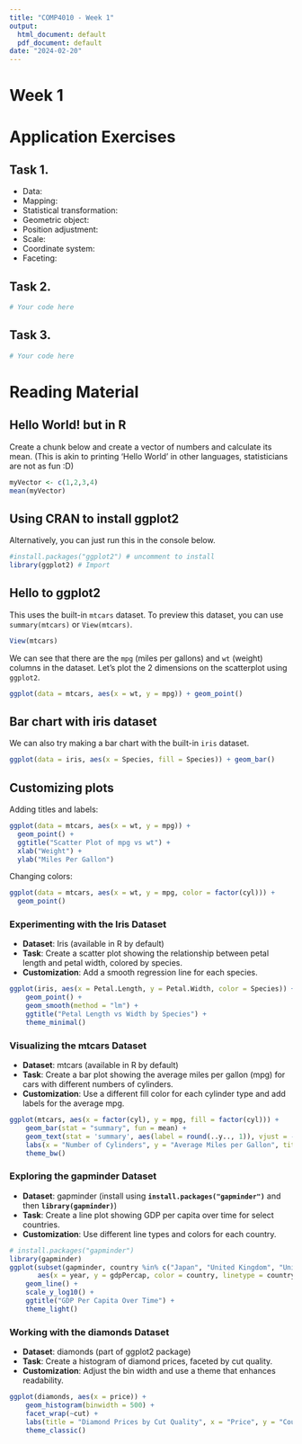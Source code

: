 ```yaml
---
title: "COMP4010 - Week 1"
output:
  html_document: default
  pdf_document: default
date: "2024-02-20"
---
```


# Week 1

# Application Exercises

## Task 1.

-   Data:
-   Mapping:
-   Statistical transformation:
-   Geometric object:
-   Position adjustment:
-   Scale:
-   Coordinate system:
-   Faceting:

## Task 2.

```r
# Your code here

```

## Task 3.

```r
# Your code here

```

# Reading Material

## Hello World! but in R

Create a chunk below and create a vector of numbers and calculate its mean. (This is akin to printing 'Hello World' in other languages, statisticians are not as fun :D)

```r
myVector <- c(1,2,3,4)
mean(myVector)
```

## Using CRAN to install ggplot2

Alternatively, you can just run this in the console below.

```r
#install.packages("ggplot2") # uncomment to install
library(ggplot2) # Import
```

## Hello to ggplot2

This uses the built-in `mtcars` dataset. To preview this dataset, you can use `summary(mtcars)` or `View(mtcars)`.

```r
View(mtcars)
```

We can see that there are the `mpg` (miles per gallons) and `wt` (weight) columns in the dataset. Let's plot the 2 dimensions on the scatterplot using `ggplot2`.

```r
ggplot(data = mtcars, aes(x = wt, y = mpg)) + geom_point()
```

## Bar chart with iris dataset

We can also try making a bar chart with the built-in `iris` dataset.

```r
ggplot(data = iris, aes(x = Species, fill = Species)) + geom_bar()
```

## Customizing plots

Adding titles and labels:

```r
ggplot(data = mtcars, aes(x = wt, y = mpg)) +
  geom_point() +
  ggtitle("Scatter Plot of mpg vs wt") +
  xlab("Weight") +
  ylab("Miles Per Gallon")
```

Changing colors:

```r
ggplot(data = mtcars, aes(x = wt, y = mpg, color = factor(cyl))) +
  geom_point()
```

### Experimenting with the Iris Dataset

-   **Dataset**: Iris (available in R by default)
-   **Task**: Create a scatter plot showing the relationship between petal length and petal width, colored by species.
-   **Customization**: Add a smooth regression line for each species.

```r
ggplot(iris, aes(x = Petal.Length, y = Petal.Width, color = Species)) +
    geom_point() +
    geom_smooth(method = "lm") +
    ggtitle("Petal Length vs Width by Species") +
    theme_minimal()
```

### Visualizing the mtcars Dataset

-   **Dataset**: mtcars (available in R by default)
-   **Task**: Create a bar plot showing the average miles per gallon (mpg) for cars with different numbers of cylinders.
-   **Customization**: Use a different fill color for each cylinder type and add labels for the average mpg.

```r
ggplot(mtcars, aes(x = factor(cyl), y = mpg, fill = factor(cyl))) +
    geom_bar(stat = "summary", fun = mean) +
    geom_text(stat = 'summary', aes(label = round(..y.., 1)), vjust = -0.5) +
    labs(x = "Number of Cylinders", y = "Average Miles per Gallon", title = "Average MPG by Cylinder Count") +
    theme_bw()
```

### Exploring the gapminder Dataset

-   **Dataset**: gapminder (install using **`install.packages("gapminder")`** and then **`library(gapminder)`**)
-   **Task**: Create a line plot showing GDP per capita over time for select countries.
-   **Customization**: Use different line types and colors for each country.

```r
# install.packages("gapminder")
library(gapminder)
ggplot(subset(gapminder, country %in% c("Japan", "United Kingdom", "United States")),
       aes(x = year, y = gdpPercap, color = country, linetype = country)) +
    geom_line() +
    scale_y_log10() +
    ggtitle("GDP Per Capita Over Time") +
    theme_light()
```

### Working with the diamonds Dataset

-   **Dataset**: diamonds (part of ggplot2 package)
-   **Task**: Create a histogram of diamond prices, faceted by cut quality.
-   **Customization**: Adjust the bin width and use a theme that enhances readability.

```r
ggplot(diamonds, aes(x = price)) +
    geom_histogram(binwidth = 500) +
    facet_wrap(~cut) +
    labs(title = "Diamond Prices by Cut Quality", x = "Price", y = "Count") +
    theme_classic()
```
